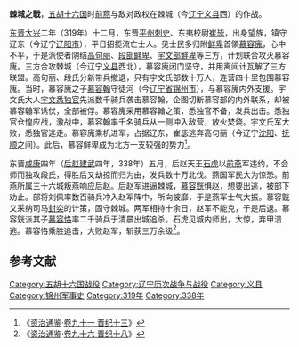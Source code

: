 '''棘城之戰'''，[[五胡十六国|五胡十六国]]时[[前燕|前燕]]与敌对政权在棘城（今[[辽宁|辽宁]][[义县|义县]]西）的作战。

[[东晋|东晋]][[大兴_(东晋)|大兴]]二年（319年）十二月，东晋[[平州|平州]][[刺史|刺史]]、东夷校尉[[崔毖|崔毖]]，出身望族，镇守辽东（今辽宁[[辽阳市|辽阳市]]），平日招揽流亡士人。见士民多归附[[鲜卑|鲜卑]]首領[[慕容廆|慕容廆]]，心中不平，于是派使者阴结[[高句丽|高句丽]]、[[段部鲜卑|段部鲜卑]]、[[宇文部鮮卑|宇文部鮮卑]]等三方，计划联合攻灭慕容廆。三方合攻棘城（今辽宁[[义县|义县]]西北），慕容廆闭门坚守，并用离间计瓦解了三方联盟。高句丽、段氏分新带兵撤退，只有宇文氏部数十万人，连营四十里包围慕容廆。当时，慕容廆之子[[慕容翰|慕容翰]]守徒河（今[[辽宁省|辽宁省]][[锦州市|锦州市]]），与慕容廆内外支援。宇文氏大人[[宇文遜昵延|宇文悉独官]]先派数千骑兵袭击慕容翰，企图切断慕容部的内外联系，却被慕容翰军诱伏，全部被俘。慕容廆采用慕容翰之策，悉独官不备，发兵出击。悉独官仓惶应战，激战中，慕容翰率千名骑兵从一侧冲入敌营，放火焚烧。宇文氏军大败，悉独官逃走。慕容廆乘机进军，占据辽东，崔毖逃奔高句丽（今辽宁[[沈阳|沈阳]]、[[抚顺|抚顺]]之间）。此后，慕容鲜卑成为北方一支较强的势力<ref>《[[资治通鉴|资治通鉴]]·[[s:資治通鑑/卷091|卷九十一 晋纪十三]]》</ref>。

东晋[[咸康_(东晋)|咸康]]四年（[[后赵|后赵]][[建武_(后赵)|建武]]四年，338年）五月，后赵天王[[石虎|石虎]]以[[前燕|前燕]]军违约，不会师而独攻段氏，得胜后又劫掠而归为由，发兵数十万北伐。燕国军民大为惊恐。前燕所属三十六城叛燕响应后赵。后赵军进逼棘城，[[慕容皝|慕容皝]]惧赵，想要出逃，被部下劝止。部将刘佩率数百骑兵冲入赵军阵中，所向披靡，于是燕军士气大振。慕容皝又采纳司马[[封奕|封奕]]的计策，固守棘城。两军相持十余日，赵军不能克，于是后退。慕容皝派其子[[慕容恪|慕容恪]]率二千骑兵于清晨出城追杀。石虎见城内师出，大惊，弃甲溃逃。慕容恪乘胜追击，大败赵军，斩获三万余级<ref>《[[资治通鉴|资治通鉴]]·[[s:資治通鑑/卷096|卷九十六 晋纪十八]]》</ref>。
== 参考文献 ==
{{reflist}}

{{DEFAULTSORT:J}}
[[Category:五胡十六国战役|Category:五胡十六国战役]]
[[Category:辽宁历次战争与战役|Category:辽宁历次战争与战役]]
[[Category:义县|Category:义县]]
[[Category:锦州军事史|Category:锦州军事史]]
[[Category:319年|Category:319年]]
[[Category:338年|Category:338年]]